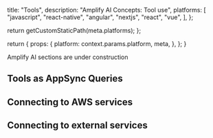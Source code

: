 
  title: "Tools",
  description:
    "Amplify AI Concepts: Tool use",
  platforms: [
    "javascript",
    "react-native",
    "angular",
    "nextjs",
    "react",
    "vue",
  ],
};

  return getCustomStaticPath(meta.platforms);
};

  return {
    props: {
      platform: context.params.platform,
      meta,
    },
  };
}

<Callout warning>

Amplify AI sections are under construction

</Callout>


## Tools as AppSync Queries


## Connecting to AWS services


## Connecting to external services

